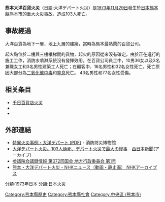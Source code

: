 {{unreferenced|time=2017-02-04T15:00:23+00:00}}
{{Infobox wildfire
| title = 熊本大洋百貨火災
| image = Taiyo Department Store aerial photograph.jpg
| caption = 火災後的大洋百貨衛星影像 (1975年)
| location = {{JPN}}<br/>[[熊本縣|熊本縣]][[熊本市|熊本市]][[中央區_(熊本市)|中央區]]下通一丁目3番10号
| coordinates =
| date = 1973年（昭和48年）11月29日
| time = 13時15分頃
| timezone =
| acres = 13500㎡
| source = 
| landuse =
| buildings =
| fatalities = 103名
| injuries = 124名
| perps =
| motive =
}}

'''熊本大洋百貨火災'''（日語:大洋デパート火災）是[[1973年|1973年]][[11月29日|11月29日]]發生於[[日本|日本]][[熊本縣|熊本縣]][[熊本市|熊本市]]的重大[[火災|火災]]事故，造成103人死亡。

==事故經過==
大洋百貨為地下一層，地上九層的建築，當時為熊本最熱鬧的百貨公司。

起火點位於二樓與三樓樓梯間的貨物，起火的原因從來沒有確定。由於正在進行的施工工作，消防水噴淋系統沒有發揮效用。在百貨公司員工中，10男36女以及3名兼職女工和3名男性建築工人死亡；在顧客中，16名男性和32名女性死亡。死亡原因大部分為[[高碳酸血症|二氧化碳中毒]]和[[窒息|窒息]]死亡。 43名男性和77名女性受傷。

==相关条目==
* [[千日百貨店火災|千日百貨店火災]]
* {{Link-ko|大亞酒店火災|대아호텔 화재}}
* {{Link-ko|蔚山三煥Art Nouveau火災|울산 삼환아르누보 화재}}

==外部連結==
* [https://web.archive.org/web/20041125063105/http://www.bousaihaku.com/bousaihaku2/images/exam/pdf/a083.pdf 特異火災事例・大洋デパート (PDF)] - 消防防災博物館
*[https://archive.is/20120904011330/http://www.nishinippon.co.jp/saigai/html/1973/s197311.html 大洋デパート火災。103人焼死、デパート火災で最大の惨事] - [[西日本新聞|西日本新聞]](アーカイブ)
*[https://web.archive.org/web/20080407033000/http://kokkai.ndl.go.jp/SENTAKU/sangiin/072/1050/07212011050001c.html 参議院会議録情報 第072回国会 地方行政委員会 第1号]
* [http://cgi2.nhk.or.jp/archives/tv60bin/detail/index.cgi?das_id=D0009030123_00000 熊本・大洋デパート火災 - NHKニュース（動画・静止画） NHKアーカイブス] {{Wayback|url=http://cgi2.nhk.or.jp/archives/tv60bin/detail/index.cgi?das_id=D0009030123_00000 |date=20170205100023 }} 

[[分類:1973年日本|分類:1973年日本]]
[[分類:日本火災|分類:日本火災]]
[[Category:熊本縣歷史|Category:熊本縣歷史]]
[[Category:熊本縣社會|Category:熊本縣社會]]
[[Category:中央區_(熊本市)|Category:中央區 (熊本市)]]